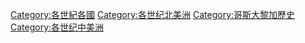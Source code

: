 [[Category:各世紀各國|Category:各世紀各國]]
[[Category:各世纪北美洲|Category:各世纪北美洲]]
[[Category:哥斯大黎加歷史|Category:哥斯大黎加歷史]]
[[Category:各世纪中美洲|Category:各世纪中美洲]]
